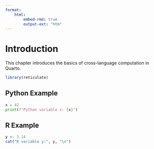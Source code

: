 ---
format:
    html:
        embed-rmd: true
        output-ext: "htm"
---

# Introduction

This chapter introduces the basics of cross-language computation in Quarto.

```{r}
library(reticulate)
```

## Python Example

```{python}
x = 42
print(f"Python variable x: {x}")
```

## R Example

```{r}
y <- 3.14
cat("R variable y:", y, "\n")
```